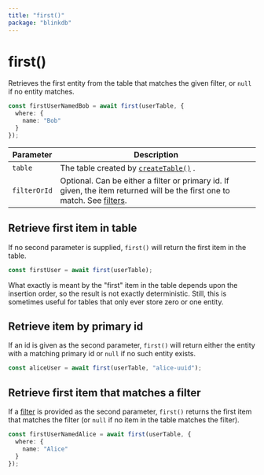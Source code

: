 ```yaml
---
title: "first()"
package: "blinkdb"
---
```


# first()

Retrieves the first entity from the table that matches the given filter, or `null` if no entity matches.

```ts
const firstUserNamedBob = await first(userTable, {
  where: {
    name: "Bob"
  }
});
```

| Parameter    | Description                                                                                                                               |
|--------------|-------------------------------------------------------------------------------------------------------------------------------------------|
| `table`      | The table created by [`createTable()`](createtable) .                                                                                     |
| `filterOrId` | Optional. Can be either a filter or primary id. If given, the item returned will be the first one to match. See [filters](/docs/filters). |

## Retrieve first item in table

If no second parameter is supplied, `first()` will return the first item in the table.

```ts
const firstUser = await first(userTable);
```

What exactly is meant by the "first" item in the table depends upon the insertion order, so the result is not exactly
deterministic. Still, this is sometimes useful for tables that only ever store zero or one entity.

## Retrieve item by primary id

If an id is given as the second parameter, `first()` will return either the entity with a matching primary id or `null`
if no such entity exists.

```ts
const aliceUser = await first(userTable, "alice-uuid");
```

## Retrieve first item that matches a filter

If a [filter](/docs/filters) is provided as the second parameter, `first()` returns the first item that matches the filter (or `null` if
no item in the table matches the filter).

```ts
const firstUserNamedAlice = await first(userTable, {
  where: {
    name: "Alice"
  }
});
```